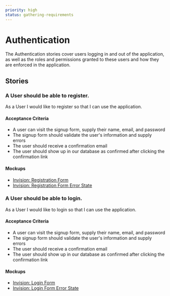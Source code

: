 ```yaml
---
priority: high
status: gathering-requirements
---
```


# Authentication

The Authentication stories cover users logging in and out of the application, as well as the roles and permissions granted to these users and how they are enforced in the application.

## Stories

### A User should be able to register.

As a User I would like to register so that I can use the application.

#### Acceptance Criteria

- A user can visit the signup form, supply their name, email, and password
- The signup form should validate the user's information and supply errors
- The user should receive a confirmation email
- The user should show up in our database as confirmed after clicking the confirmation link

#### Mockups

- [Invision: Registration Form](https://invisionapp.com)
- [Invision: Registration Form Error State](https://invisionapp.com)

### A User should be able to login.

As a User I would like to login so that I can use the application.

#### Acceptance Criteria

- A user can visit the signup form, supply their name, email, and password
- The signup form should validate the user's information and supply errors
- The user should receive a confirmation email
- The user should show up in our database as confirmed after clicking the confirmation link

#### Mockups

- [Invision: Login Form](https://invisionapp.com)
- [Invision: Login Form Error State ](https://invisionapp.com)
